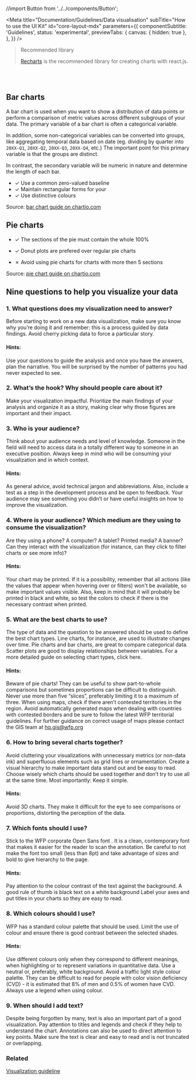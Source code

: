 //import Button from '../../components/Button';

<Meta
  title="Documentation/Guidelines/Data visualisation"
  subTitle="How to use the UI Kit"
  id="core-layout-mdx"
  parameters={{
    componentSubtitle: 'Guidelines',
    status: 'experimental',
    previewTabs: {
      canvas: { hidden: true },
    },
  }}
/>

> Recommended library
>
> [Recharts](https://recharts.org/) is the recommended library for creating charts with react.js.

<br />
<br />

## Bar charts

<Canvas>
  <Story name="Bar chart" parameters={{ layout: 'centered' }}>
    <MixBarChartChart />
  </Story>
</Canvas>

A bar chart is used when you want to show a distribution of data points or perform a comparison of metric values across different subgroups of your data.
The primary variable of a bar chart is often a categorical variable.

In addition, some non-categorical variables can be converted into groups, like aggregating temporal data based on date (eg. dividing by quarter into `20XX-Q1`, `20XX-Q2`, `20XX-Q3`, `20XX-Q4`, etc.) The important point for this primary variable is that the groups are distinct.

In contrast, the secondary variable will be numeric in nature and determine the length of each bar.

- ✓ Use a common zero-valued baseline
- ✓ Maintain rectangular forms for your
- ✓ Use distinctive colours

Source: [bar chart guide on chartio.com](https://chartio.com/learn/charts/bar-chart-complete-guide)

## Pie charts

<Canvas>
  <Story name="Pie chart" parameters={{ layout: 'centered' }}>
    <PieChartExample />
  </Story>
</Canvas>

- ✓ The sections of the pie must contain the whole 100%
- ✓ Donut plots are prefered over regular pie charts

- ✗ Avoid using pie charts for charts with more then 5 sections

Source: [pie chart guide on chartio.com](https://chartio.com/learn/charts/pie-chart-complete-guide/)

## Nine questions to help you visualize your data

### 1. What questions does my visualization need to answer?

Before starting to work on a new data visualization, make sure you know why you’re doing it and remember: this is a process guided by data findings. Avoid cherry picking data to force a particular story.

#### Hints:

Use your questions to guide the analysis and once you have the answers, plan the narrative. You will be surprised by the number of patterns you had never expected to see.

### 2. What’s the hook? Why should people care about it?

Make your visualization impactful. Prioritize the main findings of your analysis and organize it as a story, making clear why those figures are important and their impact.

### 3. Who is your audience?

Think about your audience needs and level of knowledge. Someone in the field will need to access data in a totally different way to someone in an executive position. Always keep in mind who will be consuming your visualization and in which context.

#### Hints:

As general advice, avoid technical jargon and abbreviations. Also, include a test as a step in the development process and be open to feedback. Your audience may see something you didn’t or have useful insights on how to improve the visualization.

### 4. Where is your audience? Which medium are they using to consume the visualization?

Are they using a phone? A computer? A tablet? Printed media? A banner? Can they interact with the visualization (for instance, can they click to filter charts or see more info)?

#### Hints:

Your chart may be printed. If it is a possibility, remember that all actions (like the values that appear when hovering over or filters) won't be available, so make important values visible. Also, keep in mind that it will probably be printed in black and white, so test the colors to check if there is the necessary contrast when printed.

### 5. What are the best charts to use?

The type of data and the question to be answered should be used to define the best chart types. Line charts, for instance, are used to illustrate changes over time. Pie charts and bar charts, are great to compare categorical data. Scatter plots are good to display relationships between variables. For a more detailed guide on selecting chart types, click here.

#### Hints:

Beware of pie charts! They can be useful to show part-to-whole comparisons but sometimes proportions can be difficult to distinguish. Never use more than five “slices”, preferably limiting it to a maximum of three.
When using maps, check if there aren’t contested territories in the region. Avoid automatically generated maps when dealing with countries with contested borders and be sure to follow the latest WFP territorial guidelines. For further guidance on correct usage of maps please contact the GIS team at hq.gis@wfp.org

### 6. How to bring several charts together?

Avoid cluttering your visualizations with unnecessary metrics (or non-data ink) and superfluous elements such as grid lines or ornamentation. Create a visual hierarchy to make important data stand out and be easy to read. Choose wisely which charts should be used together and don’t try to use all at the same time. Most importantly: Keep it simple.

#### Hints:

Avoid 3D charts. They make it difficult for the eye to see comparisons or proportions, distorting the perception of the data.

### 7. Which fonts should I use?

Stick to the WFP corporate Open Sans font . It is a clean, contemporary font that makes it easier for the reader to scan the annotation. Be careful to not make the font too small (less than 8pt) and take advantage of sizes and bold to give hierarchy to the page.

#### Hints:

Pay attention to the colour contrast of the text against the background. A good rule of thumb is black text on a white background
Label your axes and put titles in your charts so they are easy to read.

### 8. Which colours should I use?

WFP has a standard colour palette that should be used. Limit the use of colour and ensure there is good contrast between the selected shades.

#### Hints:

Use different colours only when they correspond to different meanings, when highlighting or to represent variations in quantitative data.
Use a neutral or, preferably, white background.
Avoid a traffic light style colour palette. They can be difficult to read for people with color vision deficiency (CVD) - it is estimated that 8% of men and 0.5% of women have CVD.
Always use a legend when using colour.

### 9. When should I add text?

Despite being forgotten by many, text is also an important part of a good visualization. Pay attention to titles and legends and check if they help to understand the chart. Annotations can also be used to direct attention to key points. Make sure the text is clear and easy to read and is not truncated or overlapping.

### Related

[Visualization guideline](https://brand.manuals.wfp.org/en/data-visualization-guidance/)
